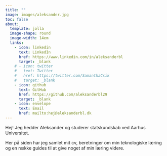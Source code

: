 ```yaml
---
title: ""
image: images/aleksander.jpg
toc: false
about:
  template: jolla
  image-shape: round
  image-width: 14em
  links:
    - icon: linkedin
      text: LinkedIn
      href: https://www.linkedin.com/in/aleksanderbl
      target: _blank
    # - icon: twitter
    #   text: Twitter
    #   href: https://twitter.com/SamanthaCsik
    #   target: _blank
    - icon: github
      text: GitHub
      href: https://github.com/aleksanderbl29
      target: _blank
    - icon: envelope
      text: Email
      href: mailto:hej@aleksanderbl.dk
---
```


Hej! Jeg hedder Aleksander og studerer statskundskab ved Aarhus Universitet.

Her på siden har jeg samlet mit cv, beretninger om min teknologiske læring og en række guides til at give noget af min læring videre.
